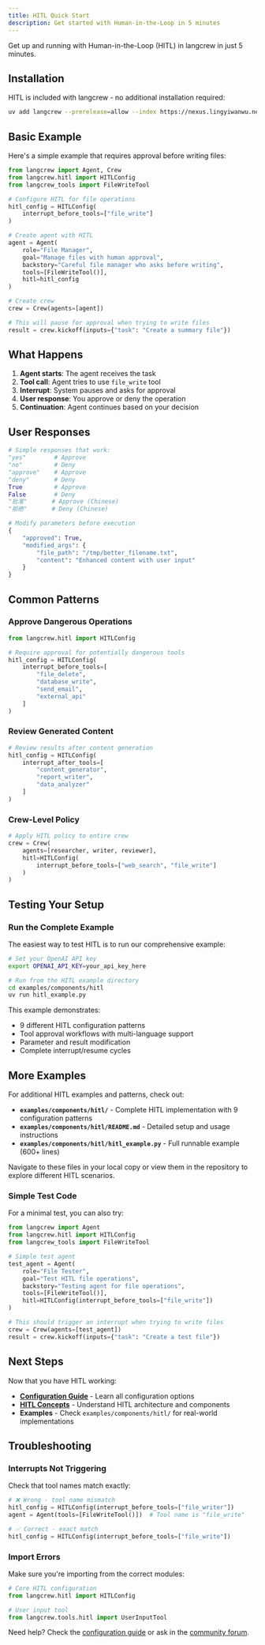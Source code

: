 ```yaml
---
title: HITL Quick Start
description: Get started with Human-in-the-Loop in 5 minutes
---
```



Get up and running with Human-in-the-Loop (HITL) in langcrew in just 5 minutes.

## Installation

HITL is included with langcrew - no additional installation required:

```bash
uv add langcrew --prerelease=allow --index https://nexus.lingyiwanwu.net/repository/pypi-hosted/simple
```

## Basic Example

Here's a simple example that requires approval before writing files:

```python
from langcrew import Agent, Crew
from langcrew.hitl import HITLConfig
from langcrew_tools import FileWriteTool

# Configure HITL for file operations
hitl_config = HITLConfig(
    interrupt_before_tools=["file_write"]
)

# Create agent with HITL
agent = Agent(
    role="File Manager",
    goal="Manage files with human approval",
    backstory="Careful file manager who asks before writing",
    tools=[FileWriteTool()],
    hitl=hitl_config
)

# Create crew
crew = Crew(agents=[agent])

# This will pause for approval when trying to write files
result = crew.kickoff(inputs={"task": "Create a summary file"})
```

## What Happens

1. **Agent starts**: The agent receives the task
2. **Tool call**: Agent tries to use `file_write` tool
3. **Interrupt**: System pauses and asks for approval
4. **User response**: You approve or deny the operation
5. **Continuation**: Agent continues based on your decision

## User Responses

<Tabs>
<TabItem label="Simple Approval">

```python
# Simple responses that work:
"yes"        # Approve
"no"         # Deny  
"approve"    # Approve
"deny"       # Deny
True         # Approve
False        # Deny
"批准"       # Approve (Chinese)
"拒绝"       # Deny (Chinese)
```

</TabItem>
<TabItem label="Advanced Response">

```python
# Modify parameters before execution
{
    "approved": True,
    "modified_args": {
        "file_path": "/tmp/better_filename.txt",
        "content": "Enhanced content with user input"
    }
}
```

</TabItem>
</Tabs>

## Common Patterns

### Approve Dangerous Operations

```python
from langcrew.hitl import HITLConfig

# Require approval for potentially dangerous tools
hitl_config = HITLConfig(
    interrupt_before_tools=[
        "file_delete",
        "database_write", 
        "send_email",
        "external_api"
    ]
)
```

### Review Generated Content

```python
# Review results after content generation
hitl_config = HITLConfig(
    interrupt_after_tools=[
        "content_generator",
        "report_writer",
        "data_analyzer"
    ]
)
```

### Crew-Level Policy

```python
# Apply HITL policy to entire crew
crew = Crew(
    agents=[researcher, writer, reviewer],
    hitl=HITLConfig(
        interrupt_before_tools=["web_search", "file_write"]
    )
)
```

## Testing Your Setup

### Run the Complete Example

The easiest way to test HITL is to run our comprehensive example:

```bash
# Set your OpenAI API key
export OPENAI_API_KEY=your_api_key_here

# Run from the HITL example directory
cd examples/components/hitl
uv run hitl_example.py
```

This example demonstrates:
- 9 different HITL configuration patterns
- Tool approval workflows with multi-language support
- Parameter and result modification
- Complete interrupt/resume cycles

## More Examples

For additional HITL examples and patterns, check out:

- **`examples/components/hitl/`** - Complete HITL implementation with 9 configuration patterns
- **`examples/components/hitl/README.md`** - Detailed setup and usage instructions  
- **`examples/components/hitl/hitl_example.py`** - Full runnable example (600+ lines)

Navigate to these files in your local copy or view them in the repository to explore different HITL scenarios.

### Simple Test Code

For a minimal test, you can also try:

```python
from langcrew import Agent
from langcrew.hitl import HITLConfig
from langcrew_tools import FileWriteTool

# Simple test agent
test_agent = Agent(
    role="File Tester",
    goal="Test HITL file operations", 
    backstory="Testing agent for file operations",
    tools=[FileWriteTool()],
    hitl=HITLConfig(interrupt_before_tools=["file_write"])
)

# This should trigger an interrupt when trying to write files
crew = Crew(agents=[test_agent])
result = crew.kickoff(inputs={"task": "Create a test file"})
```

## Next Steps

Now that you have HITL working:

- **[Configuration Guide](/guides/hitl/configuration)** - Learn all configuration options
- **[HITL Concepts](/concepts/hitl)** - Understand HITL architecture and components
- **Examples** - Check `examples/components/hitl/` for real-world implementations

## Troubleshooting

### Interrupts Not Triggering

Check that tool names match exactly:
```python
# ❌ Wrong - tool name mismatch
hitl_config = HITLConfig(interrupt_before_tools=["file_writer"])
agent = Agent(tools=[FileWriteTool()])  # Tool name is "file_write"

# ✅ Correct - exact match
hitl_config = HITLConfig(interrupt_before_tools=["file_write"])
```

### Import Errors

Make sure you're importing from the correct modules:
```python
# Core HITL configuration
from langcrew.hitl import HITLConfig

# User input tool
from langcrew.tools.hitl import UserInputTool
```

Need help? Check the [configuration guide](/guides/hitl/configuration) or ask in the [community forum](https://github.com/01-ai/langcrew/discussions).